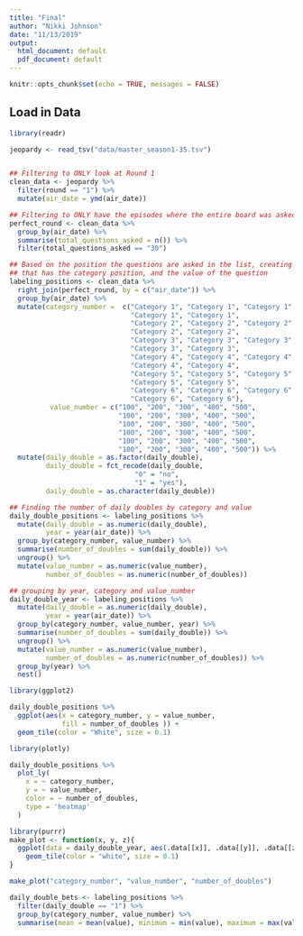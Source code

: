 ```yaml
---
title: "Final"
author: "Nikki Johnson"
date: "11/13/2019"
output:
  html_document: default
  pdf_document: default
---
```


```r
knitr::opts_chunk$set(echo = TRUE, messages = FALSE)
```


## Load in Data

```r
library(readr)

jeopardy <- read_tsv("data/master_season1-35.tsv")


## Filtering to ONLY look at Round 1
clean_data <- jeopardy %>% 
  filter(round == "1") %>% 
  mutate(air_date = ymd(air_date))

## Filtering to ONLY have the episodes where the entire board was asked. 
perfect_round <- clean_data %>% 
  group_by(air_date) %>% 
  summarise(total_questions_asked = n()) %>% 
  filter(total_questions_asked == "30")

## Based on the position the questions are asked in the list, creating a column 
## that has the category position, and the value of the question
labeling_positions <- clean_data %>% 
  right_join(perfect_round, by = c("air_date")) %>% 
  group_by(air_date) %>% 
  mutate(category_number =  c("Category 1", "Category 1", "Category 1", 
                              "Category 1", "Category 1", 
                              "Category 2", "Category 2", "Category 2", 
                              "Category 2", "Category 2",
                              "Category 3", "Category 3", "Category 3", 
                              "Category 3", "Category 3", 
                              "Category 4", "Category 4", "Category 4", 
                              "Category 4", "Category 4", 
                              "Category 5", "Category 5", "Category 5", 
                              "Category 5", "Category 5",
                              "Category 6", "Category 6", "Category 6", 
                              "Category 6", "Category 6"),
          value_number = c("100", "200", "300", "400", "500", 
                           "100", "200", "300", "400", "500",
                           "100", "200", "300", "400", "500", 
                           "100", "200", "300", "400", "500",
                           "100", "200", "300", "400", "500", 
                           "100", "200", "300", "400", "500")) %>% 
  mutate(daily_double = as.factor(daily_double),
         daily_double = fct_recode(daily_double,
                               "0" = "no",
                               "1" = "yes"),
         daily_double = as.character(daily_double))


```

```r
## Finding the number of daily doubles by category and value
daily_double_positions <- labeling_positions %>% 
  mutate(daily_double = as.numeric(daily_double),
         year = year(air_date)) %>% 
  group_by(category_number, value_number) %>%
  summarise(number_of_doubles = sum(daily_double)) %>% 
  ungroup() %>% 
  mutate(value_number = as.numeric(value_number),
         number_of_doubles = as.numeric(number_of_doubles))
```

```r

## grouping by year, category and value_number
daily_double_year <- labeling_positions %>% 
  mutate(daily_double = as.numeric(daily_double),
         year = year(air_date)) %>% 
  group_by(category_number, value_number, year) %>%
  summarise(number_of_doubles = sum(daily_double)) %>% 
  ungroup() %>% 
  mutate(value_number = as.numeric(value_number),
         number_of_doubles = as.numeric(number_of_doubles)) %>% 
  group_by(year) %>% 
  nest()

```


```r
library(ggplot2)

daily_double_positions %>% 
  ggplot(aes(x = category_number, y = value_number, 
             fill = number_of_doubles )) +
  geom_tile(color = "White", size = 0.1)


```

```r
library(plotly)

daily_double_positions %>% 
  plot_ly(
    x = ~ category_number,
    y = ~ value_number,
    color = ~ number_of_doubles,
    type = 'heatmap'
  )

```


```r
library(purrr)
make_plot <- function(x, y, z){
  ggplot(data = daily_double_year, aes(.data[[x]], .data[[y]], .data[[z]])) +
    geom_tile(color = "white", size = 0.1)
}

make_plot("category_number", "value_number", "number_of_doubles")


```


```r

daily_double_bets <- labeling_positions %>% 
  filter(daily_double == "1") %>% 
  group_by(category_number, value_number) %>% 
  summarise(mean = mean(value), minimum = min(value), maximum = max(value))

```

